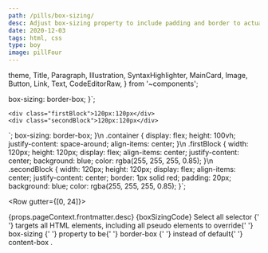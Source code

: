 ```yaml
---
path: /pills/box-sizing/
desc: Adjust box-sizing property to include padding and border to actual width or height. Simplifies overhead of the box model.
date: 2020-12-03
tags: html, css
type: boy
image: pillFour
---
```



  theme,
  Title,
  Paragraph,
  Illustration,
  SyntaxHighlighter,
  MainCard,
  Image,
  Button,
  Link,
  Text,
  CodeEditorRaw,
} from '~components';

  box-sizing: border-box;
}`;

	<div class="firstBlock">120px:120px</div>
	<div class="secondBlock">120px:120px</div>
</div>`;
  box-sizing: border-box;
}\n
.container {
  display: flex;
  height: 100vh;
  justify-content: space-around;
  align-items: center;
}\n
.firstBlock {
  width: 120px;
  height: 120px;
  display: flex;
  align-items: center;
  justify-content: center;
  background: blue;
  color: rgba(255, 255, 255, 0.85);
}\n
.secondBlock {
  width: 120px;
  height: 120px;
  display: flex;
  align-items: center;
  justify-content: center;
  border: 1px solid red;
  padding: 20px;
  background: blue;
  color: rgba(255, 255, 255, 0.85);
}`;

<Row gutter={[0, 24]}>
  <Col span={24}>
    <MainCard>
      <Row justify="center">
        <Col span={24}>
          <Title
            level={3}
            transform="none"
            align="center"
            marginBottom="0"
            fontSize={theme.fontSize.superLarge}
            fontWeight={theme.fontWeight.stronger}
          >
            <Row justify="center" align="center" gutter={16}>
              <Col>Knowledge Pill</Col>
              <Col>
                <Illustration
                  type={
                    props.pageContext.frontmatter.type === 'girl'
                      ? 'girlPill'
                      : 'boyPill'
                  }
                  width={48}
                  style={{ marginTop: -6 }}
                />
              </Col>
            </Row>
          </Title>
        </Col>
        <Col span={24} sm={22}>
          <Paragraph align="center">
            {props.pageContext.frontmatter.desc}
          </Paragraph>
        </Col>
      </Row>
    </MainCard>
  </Col>
  <Col span={24}>
    <MainCard>
      <Row justify="center">
        <Col span={24}>
          <Title
            level={3}
            transform="none"
            align="center"
            fontSize={theme.fontSize.superLarge}
            fontWeight={theme.fontWeight.stronger}
          >
            Code
          </Title>
        </Col>
        <Col span={24}>
          <SyntaxHighlighter language="css" showCopy>
            {boxSizingCode}
          </SyntaxHighlighter>
        </Col>
        <Col span={24}>
          <Title level={4} transform="none" align="center">
            Explanation
          </Title>
        </Col>
        <Col xs={24} sm={22}>
          <Paragraph align="center" size="preNormal" fontStyle="italic">
            <Link
              href="https://www.w3schools.com/cssref/sel_all.asp"
              size="preNormal"
            >
              Select all selector
            </Link>{' '}
            targets all HTML elements, including all pseudo elements to override{' '}
            <Link
              href="https://www.w3schools.com/css/css3_box-sizing.asp"
              size="preNormal"
            >
              box-sizing
            </Link>{' '}
            property to be{' '}
            <Text size="preNormal" code>
              border-box
            </Text>{' '}
            instead of default{' '}
            <Text size="preNormal" code>
              content-box
            </Text>
            .
          </Paragraph>
        </Col>
      </Row>
    </MainCard>
  </Col>
  <Col span={24}>
    <MainCard>
      <Row justify="center">
        <Col span={24}>
          <Title
            level={3}
            transform="none"
            align="center"
            fontSize={theme.fontSize.superLarge}
            fontWeight={theme.fontWeight.stronger}
          >
            Interactive example
          </Title>
        </Col>
        <Col span={24}>
          <CodeEditorRaw
            tabs={tabs}
            initialHtml={initialHtml}
            initialCss={initialCss}
          />
        </Col>
      </Row>
    </MainCard>
  </Col>
</Row>
